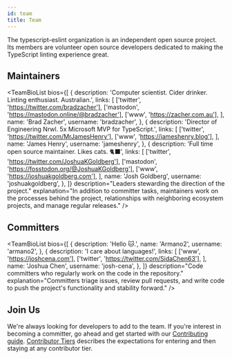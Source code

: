 ```yaml
---
id: team
title: Team
---
```



The typescript-eslint organization is an independent open source project. Its
members are volunteer open source developers dedicated to making the
TypeScript linting experience great.

<TeamBioDivider />

## Maintainers

<TeamBioList
  bios={[
    {
      description:
        'Computer scientist. Cider drinker. Linting enthusiast. Australian.',
      links: [
        ['twitter', 'https://twitter.com/bradzacher'],
        ['mastodon', 'https://mastodon.online/@bradzacher'],
        ['www', 'https://zacher.com.au'],
      ],
      name: 'Brad Zacher',
      username: 'bradzacher',
    },
    {
      description:
        'Director of Engineering Nrwl. 5x Microsoft MVP for TypeScript.',
      links: [
        ['twitter', 'https://twitter.com/MrJamesHenry'],
        ['www', 'https://jameshenry.blog'],
      ],
      name: 'James Henry',
      username: 'jameshenry',
    },
    {
      description: 'Full time open source maintainer. Likes cats. 🐈‍⬛',
      links: [
        ['twitter', 'https://twitter.com/JoshuaKGoldberg'],
        ['mastodon', 'https://fosstodon.org/@JoshuaKGoldberg'],
        ['www', 'https://joshuakgoldberg.com'],
      ],
      name: 'Josh Goldberg',
      username: 'joshuakgoldberg',
    },
  ]}
  description="Leaders stewarding the direction of the project."
  explanation="In addition to committer tasks, maintainers work on the processes behind the project, relationships with neighboring ecosystem projects, and manage regular releases."
/>

<TeamBioDivider />

## Committers

<TeamBioList
  bios={[
    {
      description: 'Hello 🐱.',
      name: 'Armano2',
      username: 'armano2',
    },
    {
      description: 'I care about languages!',
      links: [
        ['www', 'https://joshcena.com'],
        ['twitter', 'https://twitter.com/SidaChen63'],
      ],
      name: 'Joshua Chen',
      username: 'josh-cena',
    },
  ]}
  description="Code committers who regularly work on the code in the repository."
  explanation="Committers triage issues, review pull requests, and write code to push the project's functionality and stability forward."
/>

<TeamBioDivider />

## Join Us

We're always looking for developers to add to the team.
If you're interest in becoming a committer, go ahead and get started with our [Contributing guide](../Contributing.mdx).
[Contributor Tiers](./Contributor_Tiers.mdx) describes the expectations for entering and then staying at any contributor tier.
